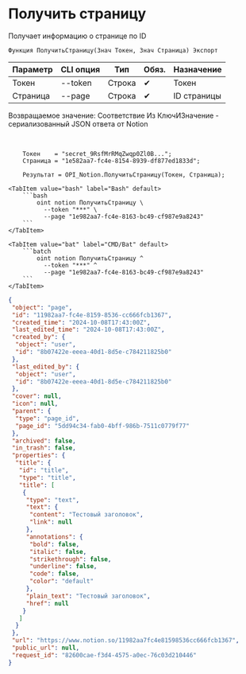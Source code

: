 ﻿---
sidebar_position: 3
description: Получить страницу и другие функции для работы с Notion в Открытом пакете интеграций - бесплатной open-source библиотеке интеграций для 1С:Предприятие 8, OneScript и CLI
keywords: [1C, 1С, 1С:Предприятие, 1С:Предприятие 8.3, API, Интеграция, Сервисы, Обмен, OneScript, CLI, Notion]
---


# Получить страницу
 Получает информацию о странице по ID



`Функция ПолучитьСтраницу(Знач Токен, Знач Страница) Экспорт`

  | Параметр | CLI опция | Тип | Обяз. | Назначение |
  |-|-|-|-|-|
  | Токен | --token | Строка | &#x2714; | Токен |
  | Страница | --page | Строка | &#x2714; | ID страницы |

  
  Возвращаемое значение:   Соответствие Из КлючИЗначение - сериализованный JSON ответа от Notion

<br/>




```bsl title="Пример использования для 1С:Предприятие/OneScript"
    Токен    = "secret_9RsfMrRMqZwqp0Zl0B...";
    Страница = "1e582aa7-fc4e-8154-8939-df877ed1833d";

    Результат = OPI_Notion.ПолучитьСтраницу(Токен, Страница);
```
    

 <Tabs>
  
    <TabItem value="bash" label="Bash" default>
        ```bash
            oint notion ПолучитьСтраницу \
              --token "***" \
              --page "1e982aa7-fc4e-8163-bc49-cf987e9a8243"
        ```
    </TabItem>
  
    <TabItem value="bat" label="CMD/Bat" default>
        ```batch
            oint notion ПолучитьСтраницу ^
              --token "***" ^
              --page "1e982aa7-fc4e-8163-bc49-cf987e9a8243"
        ```
    </TabItem>
</Tabs>


```json title="Результат"
{
 "object": "page",
 "id": "11982aa7-fc4e-8159-8536-cc666fcb1367",
 "created_time": "2024-10-08T17:43:00Z",
 "last_edited_time": "2024-10-08T17:43:00Z",
 "created_by": {
  "object": "user",
  "id": "8b07422e-eeea-40d1-8d5e-c784211825b0"
 },
 "last_edited_by": {
  "object": "user",
  "id": "8b07422e-eeea-40d1-8d5e-c784211825b0"
 },
 "cover": null,
 "icon": null,
 "parent": {
  "type": "page_id",
  "page_id": "5dd94c34-fab0-4bff-986b-7511c0779f77"
 },
 "archived": false,
 "in_trash": false,
 "properties": {
  "title": {
   "id": "title",
   "type": "title",
   "title": [
    {
     "type": "text",
     "text": {
      "content": "Тестовый заголовок",
      "link": null
     },
     "annotations": {
      "bold": false,
      "italic": false,
      "strikethrough": false,
      "underline": false,
      "code": false,
      "color": "default"
     },
     "plain_text": "Тестовый заголовок",
     "href": null
    }
   ]
  }
 },
 "url": "https://www.notion.so/11982aa7fc4e81598536cc666fcb1367",
 "public_url": null,
 "request_id": "82600cae-f3d4-4575-a0ec-76c03d210446"
}
```
